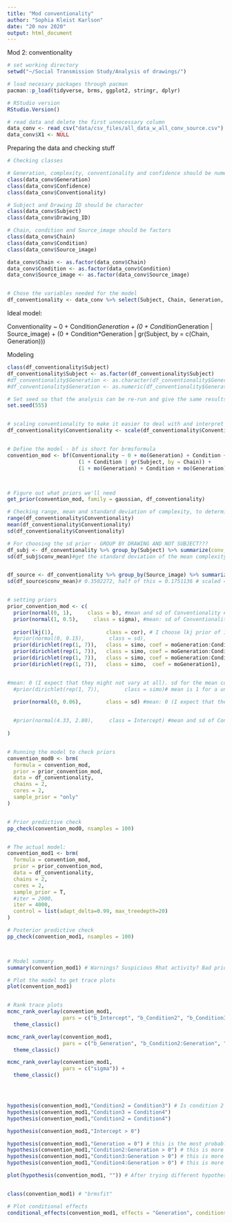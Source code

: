 ```yaml
---
title: "Mod conventionality"
author: "Sophia Kleist Karlson"
date: "20 nov 2020"
output: html_document
---
```


Mod 2: conventionality


```r
# set working directory
setwd("~/Social Transmission Study/Analysis of drawings/")

# load necesary packages through pacman
pacman::p_load(tidyverse, brms, ggplot2, stringr, dplyr)

# RStudio version
RStudio.Version()

# read data and delete the first unnecessary column
data_conv <- read_csv("data/csv_files/all_data_w_all_conv_source.csv") #we use all_data_w_all_conv_source.csv
data_conv$X1 <- NULL

```



Preparing the data and checking stuff
```r
# Checking classes

# Generation, complexity, conventionality and confidence should be numeric
class(data_conv$Generation)
class(data_conv$Confidence)
class(data_conv$Conventionality)

# Subject and Drawing ID should be character
class(data_conv$Subject)
class(data_conv$Drawing_ID)

# Chain, condition and Source_image should be factors
class(data_conv$Chain)
class(data_conv$Condition)
class(data_conv$Source_image)

data_conv$Chain <- as.factor(data_conv$Chain)
data_conv$Condition <- as.factor(data_conv$Condition)
data_conv$Source_image <- as.factor(data_conv$Source_image)


# Chose the variables needed for the model
df_conventionality <- data_conv %>% select(Subject, Chain, Generation, Condition, Source_image, Conventionality)

```


Ideal model: 

Conventionality ~ 0 + Condition*Generation +
  (0 + Condition*Generation | Source_image) +
  (0 + Condition*Generation | gr(Subject, by = c(Chain, Generation)))



Modeling
```r

class(df_conventionality$Subject)
df_conventionality$Subject <- as.factor(df_conventionality$Subject)
#df_conventionality$Generation <- as.character(df_conventionality$Generation)
#df_conventionality$Generation <- as.numeric(df_conventionality$Generation)

# Set seed so that the analysis can be re-run and give the same results
set.seed(555)


# scaling conventionality to make it easier to deal with and interpret
df_conventionality$Conventionality <- scale(df_conventionality$Conventionality)


# Define the model - bf is short for brmsformula
convention_mod <- bf(Conventionality ~ 0 + mo(Generation) + Condition + mo(Generation):Condition + 
                       (1 + Condition | gr(Subject, by = Chain)) +
                       (1 + mo(Generation) + Condition + mo(Generation):Condition | Source_image))



# Figure out what priors we'll need
get_prior(convention_mod, family = gaussian, df_conventionality)

# Checking range, mean and standard deviation of complexity, to determine which family to choose and to use for beta- and intercept-priors
range(df_conventionality$Conventionality)
mean(df_conventionality$Conventionality)
sd(df_conventionality$Conventionality)

# For choosing the sd prior - GROUP BY DRAWING AND NOT SUBJECT???
df_subj <- df_conventionality %>% group_by(Subject) %>% summarize(conv_mean = mean(Conventionality)) #find mean complexity for each participant
sd(df_subj$conv_mean)#get the standard deviation of the mean complexity for each participant (0.2970962). Divide this in two (0.1485481) # scaled = 0.11, half = 0.06


df_source <- df_conventionality %>% group_by(Source_image) %>% summarize(conv_mean = mean(Conventionality)) #find mean 
sd(df_source$conv_mean)# 0.3502272, half of this = 0.1751136 # scaled = 0.12, half = 0.06


# setting priors
prior_convention_mod <- c(
  prior(normal(0, 1),     class = b), #mean and sd of Conventionality # 4.33, 2.80
  prior(normal(1, 0.5),     class = sigma), #mean: sd of Conventionality. sigma: half of the sd of Conventionality # 2.80, 1.40
  
  prior(lkj(1),                 class = cor), # I choose lkj prior of 1 - WHY??
  #prior(normal(0, 0.15),        class = sd),
  prior(dirichlet(rep(1, 7)),   class = simo, coef = moGeneration:Condition21),                             
  prior(dirichlet(rep(1, 7)),   class = simo, coef = moGeneration:Condition31),             
  prior(dirichlet(rep(1, 7)),   class = simo, coef = moGeneration:Condition41),            
  prior(dirichlet(rep(1, 7)),   class = simo,  coef = moGeneration1),


#mean: 0 (I expect that they might not vary at all). sd for the mean conv for each dubject = 0.30. sigma should go from 0 (the mean of the prior) to around that -> sigma: 0.15.
  #prior(dirichlet(rep(1, 7)),        class = simo)# mean is 1 for a uniform prior, sigma is K-1, where K is the number of levels in the monotonic variable (we have 8 generations)
  
  prior(normal(0, 0.06),        class = sd) #mean: 0 (I expect that they might not vary at all). sd for the mean conv for each source image = 0.35. sigma should go from 0 (the mean of the prior) to around that -> sigma: 0.18.


  #prior(normal(4.33, 2.80),     class = Intercept) #mean and sd of Conventionality
  
)


# Running the model to check priors
convention_mod0 <- brm(
  formula = convention_mod, 
  prior = prior_convention_mod,
  data = df_conventionality,
  chains = 2,
  cores = 2,
  sample_prior = "only"
)


# Prior predictive check
pp_check(convention_mod0, nsamples = 100) 


# The actual model:
convention_mod1 <- brm(
  formula = convention_mod, 
  prior = prior_convention_mod,
  data = df_conventionality,
  chains = 2,
  cores = 2,
  sample_prior = T,
  #iter = 2000,
  iter = 4000,
  control = list(adapt_delta=0.99, max_treedepth=20)
)

# Posterior predictive check
pp_check(convention_mod1, nsamples = 100)



# Model summary
summary(convention_mod1) # Warnings? Suspicious Rhat activity? Bad priors?

# Plot the model to get trace plots
plot(convention_mod1)


# Rank trace plots
mcmc_rank_overlay(convention_mod1, 
                  pars = c("b_Intercept", "b_Condition2", "b_Condition3", "b_Condition4")) + 
  theme_classic()

mcmc_rank_overlay(convention_mod1, 
                  pars = c("b_Generation", "b_Condition2:Generation", "b_Condition3:Generation", "b_Condition4:Generation")) + 
  theme_classic()

mcmc_rank_overlay(convention_mod1, 
                  pars = c("sigma")) + 
  theme_classic()




hypothesis(convention_mod1,"Condition2 = Condition3") # Is condition 2 more complex than condition 3?
hypothesis(convention_mod1,"Condition3 = Condition4")
hypothesis(convention_mod1,"Condition2 = Condition4")

hypothesis(convention_mod1,"Intercept > 0")

hypothesis(convention_mod1,"Generation = 0") # this is the most probable in terms of generation
hypothesis(convention_mod1,"Condition2:Generation > 0") # this is more probable than =, and a LOT more than <
hypothesis(convention_mod1,"Condition3:Generation > 0") # this is more probable than =, and a LOT more than <
hypothesis(convention_mod1,"Condition4:Generation > 0") # this is more probable than =, and a LOT more than <

plot(hypothesis(convention_mod1, "")) # After trying different hypotheses, this turned out to be the best


class(convention_mod1) # "brmsfit"

# Plot conditional effects
conditional_effects(convention_mod1, effects = "Generation", conditions = make_conditions(convention_mod1, vars = "Condition"))
```




